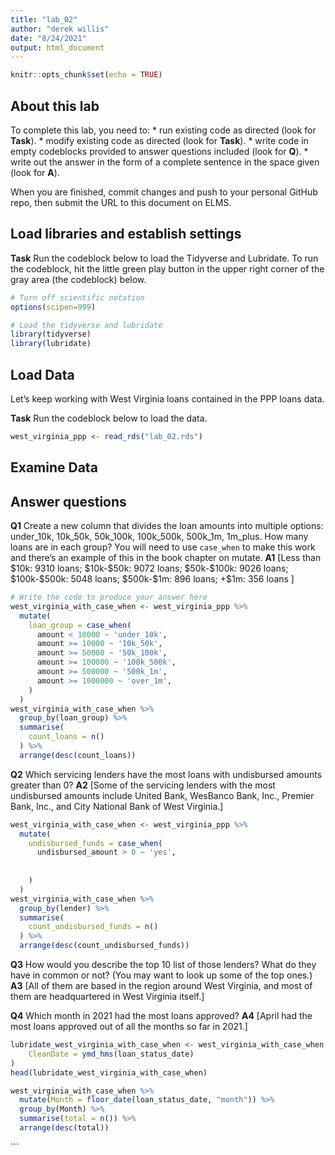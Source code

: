 ```yaml
---
title: "lab_02"
author: "derek willis"
date: "8/24/2021"
output: html_document
---
```


```r
knitr::opts_chunk$set(echo = TRUE)
```

## About this lab

To complete this lab, you need to:
* run existing code as directed (look for **Task**).
* modify existing code as directed (look for **Task**).
* write code in empty codeblocks provided to answer questions included (look for **Q**).
* write out the answer in the form of a complete sentence in the space given (look for **A**).

When you are finished, commit changes and push to your personal GitHub repo, then submit the URL to this document on ELMS.

## Load libraries and establish settings

**Task** Run the codeblock below to load the Tidyverse and Lubridate. To run the codeblock, hit the little green play button in the upper right corner of the gray area (the codeblock) below.

```r
# Turn off scientific notation
options(scipen=999)

# Load the tidyverse and lubridate
library(tidyverse)
library(lubridate)
```

## Load Data

Let's keep working with West Virginia loans contained in the PPP loans data.  

**Task** Run the codeblock below to load the data.

```r
west_virginia_ppp <- read_rds("lab_02.rds")
```

## Examine Data

## Answer questions

**Q1** Create a new column that divides the loan amounts into multiple options: under_10k, 10k_50k, 50k_100k, 100k_500k, 500k_1m, 1m_plus. How many loans are in each group? You will need to use `case_when` to make this work and there's an example of this in the book chapter on mutate.
**A1** [Less than $10k: 9310 loans; $10k-$50k: 9072 loans; $50k-$100k: 9026 loans; $100k-$500k: 5048 loans; $500k-$1m: 896 loans; +$1m: 356 loans  ]

```r
# Write the code to produce your answer here
west_virginia_with_case_when <- west_virginia_ppp %>%
  mutate(
    loan_group = case_when(
      amount < 10000 ~ 'under_10k',
      amount >= 10000 ~ '10k_50k',
      amount >= 50000 ~ '50k_100k',
      amount >= 100000 ~ '100k_500k',
      amount >= 500000 ~ '500k_1m',
      amount >= 1000000 ~ 'over_1m',
    )
  )
west_virginia_with_case_when %>%
  group_by(loan_group) %>%
  summarise(
    count_loans = n()
  ) %>%
  arrange(desc(count_loans))

```

**Q2** Which servicing lenders have the most loans with undisbursed amounts greater than 0?
**A2** [Some of the servicing lenders with the most undisbursed amounts include United Bank, WesBanco Bank, Inc., Premier Bank, Inc., and City National Bank of West Virginia.]

```r
west_virginia_with_case_when <- west_virginia_ppp %>%
  mutate(
    undisbursed_funds = case_when(
      undisbursed_amount > 0 ~ 'yes',
    
      
    )
  )
west_virginia_with_case_when %>%
  group_by(lender) %>%
  summarise(
    count_undisbursed_funds = n()
  ) %>%
  arrange(desc(count_undisbursed_funds))
```

**Q3** How would you describe the top 10 list of those lenders? What do they have in common or not? (You may want to look up some of the top ones.)
**A3** [All of them are based in the region around West Virginia, and most of them are headquartered in West Virginia itself.]

**Q4** Which month in 2021 had the most loans approved?
**A4** [April had the most loans approved out of all the months so far in 2021.]

```r
lubridate_west_virginia_with_case_when <- west_virginia_with_case_when %>% mutate(
    CleanDate = ymd_hms(loan_status_date)
)
head(lubridate_west_virginia_with_case_when)

west_virginia_with_case_when %>%
  mutate(Month = floor_date(loan_status_date, "month")) %>%
  group_by(Month) %>%
  summarise(total = n()) %>%
  arrange(desc(total))

```
```
